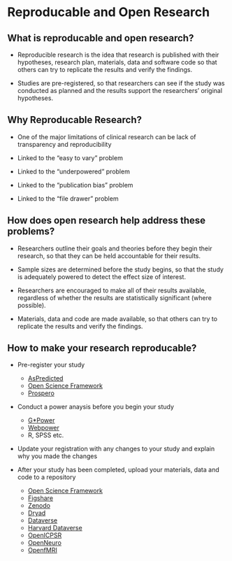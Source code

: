 # Reproducable and Open Research

## What is reproducable and open research?

- Reproducible research is the idea that research is published with their hypotheses, research plan, materials, data and software code so that others can try to replicate the results and verify the findings.

- Studies are pre-registered, so that researchers can see if the study was conducted as planned and the results support the researchers' original hypotheses.

## Why Reproducable Research?

- One of the major limitations of clinical research can be lack of transparency and reproducibility

- Linked to the "easy to vary" problem

- Linked to the "underpowered" problem

- Linked to the "publication bias" problem

- Linked to the "file drawer" problem

## How does open research help address these problems?

- Researchers outline their goals and theories before they begin their research, so that they can be held accountable for their results.

- Sample sizes are determined before the study begins, so that the study is adequately powered to detect the effect size of interest.

- Researchers are encouraged to make all of their results available, regardless of whether the results are statistically significant (where possible).

- Materials, data and code are made available, so that others can try to replicate the results and verify the findings.

## How to make your research reproducable?

- Pre-register your study
    - [AsPredicted](https://aspredicted.org/)
    - [Open Science Framework](https://osf.io/)
    - [Prospero](https://www.crd.york.ac.uk/prospero/)

- Conduct a power anaysis before you begin your study
    - [G*Power](http://www.gpower.hhu.de/en.html)
    - [Webpower](https://webpower.psychstat.org/wiki/Main_Page)
    - R, SPSS etc.

- Update your registration with any changes to your study and explain why you made the changes

- After your study has been completed, upload your materials, data and code to a repository
    - [Open Science Framework](https://osf.io/)
    - [Figshare](https://figshare.com/)
    - [Zenodo](https://zenodo.org/)
    - [Dryad](https://datadryad.org/)
    - [Dataverse](https://dataverse.org/)
    - [Harvard Dataverse](https://dataverse.harvard.edu/)
    - [OpenICPSR](https://www.openicpsr.org/openicpsr/)
    - [OpenNeuro](https://openneuro.org/)
    - [OpenfMRI](https://openfmri.org/)